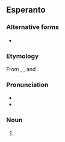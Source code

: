 ==Esperanto==
{{wikipedia|lang=eo}}

===Alternative forms===
* {{alter|eo|vonbulismo}}

===Etymology===
From {{der|eo|ko|원|t=round}}, {{m|ko|불교|t={{l|en|Buddhism}}}}, and {{af|eo|-ismo}}.

===Pronunciation===
* {{IPA|/wonbuˈlismo/|/vonbuˈlismo/|lang=eo}}
* {{hyphenation|ŭon|bu|lis|mo|lang=eo}}

===Noun===
{{eo-head|-}}

# {{l|en|Won Buddhism}}